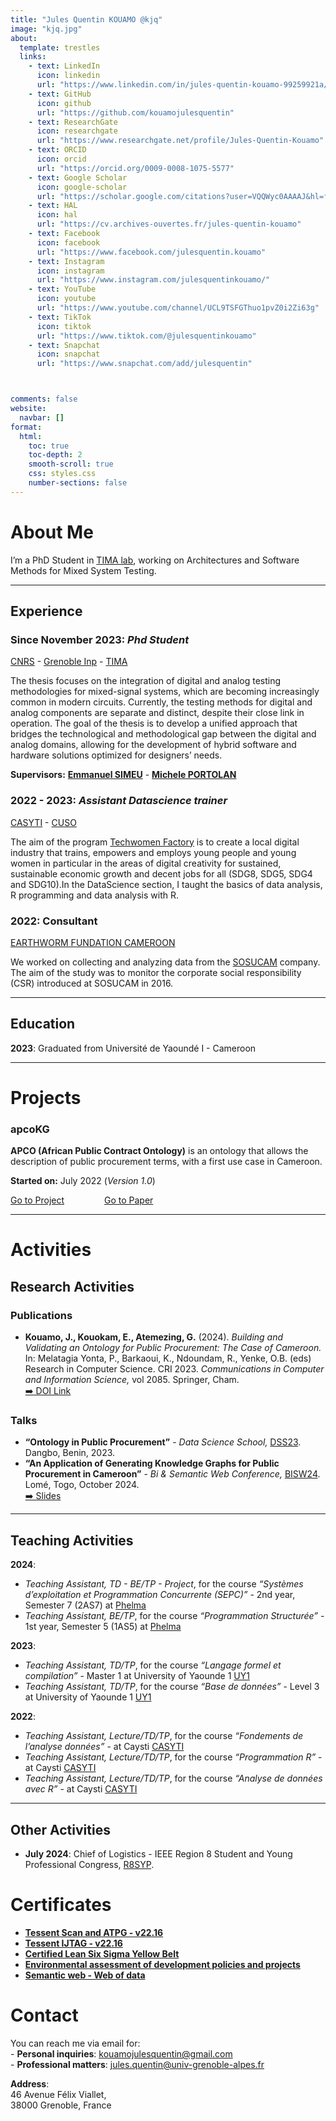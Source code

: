 ```yaml
---
title: "Jules Quentin KOUAMO @kjq"
image: "kjq.jpg"
about:
  template: trestles
  links:
    - text: LinkedIn
      icon: linkedin
      url: "https://www.linkedin.com/in/jules-quentin-kouamo-99259921a/"
    - text: GitHub
      icon: github
      url: "https://github.com/kouamojulesquentin"
    - text: ResearchGate
      icon: researchgate
      url: "https://www.researchgate.net/profile/Jules-Quentin-Kouamo"
    - text: ORCID
      icon: orcid
      url: "https://orcid.org/0009-0008-1075-5577"
    - text: Google Scholar
      icon: google-scholar
      url: "https://scholar.google.com/citations?user=VQQWyc0AAAAJ&hl=fr"
    - text: HAL
      icon: hal
      url: "https://cv.archives-ouvertes.fr/jules-quentin-kouamo"
    - text: Facebook
      icon: facebook
      url: "https://www.facebook.com/julesquentin.kouamo"
    - text: Instagram
      icon: instagram
      url: "https://www.instagram.com/julesquentinkouamo/"
    - text: YouTube
      icon: youtube
      url: "https://www.youtube.com/channel/UCL9TSFGThuo1pvZ0i2Zi63g"
    - text: TikTok
      icon: tiktok
      url: "https://www.tiktok.com/@julesquentinkouamo"
    - text: Snapchat
      icon: snapchat
      url: "https://www.snapchat.com/add/julesquentin"



comments: false
website:
  navbar: []
format:
  html:
    toc: true
    toc-depth: 2
    smooth-scroll: true
    css: styles.css
    number-sections: false
---
```



::: {.column-page}
# About Me  {#about_me}

I'm a PhD Student in [TIMA lab](https://tima.univ-grenoble-alpes.fr/research/amfors/phd-students/jules-quentin-kouamo), working on Architectures and Software Methods for Mixed System Testing.
<hr/>

## Experience

### Since November 2023: *Phd Student* 
[CNRS](https://www.cnrs.fr/en) - [Grenoble Inp](https://www.grenoble-inp.fr/) - [TIMA](https://tima.univ-grenoble-alpes.fr/)
<p>The thesis focuses on the integration of digital and analog testing methodologies for mixed-signal systems, which are becoming increasingly common in modern circuits. Currently, the testing methods for digital and analog components are separate and distinct, despite their close link in operation. The goal of the thesis is to develop a unified approach that bridges the technological and methodological gap between the digital and analog domains, allowing for the development of hybrid software and hardware solutions optimized for designers’ needs.</p>
**Supervisors:** [**Emmanuel SIMEU**](https://tima.univ-grenoble-alpes.fr/research/rms/members/emmanuel-simeu) - [**Michele PORTOLAN**](https://tima.univ-grenoble-alpes.fr/research/amfors/members/michele-portolan)

### 2022 - 2023: *Assistant Datascience trainer* 
[CASYTI](https://www.caysti.com/) - [CUSO](https://cusointernational.org/fr/)
<p>The aim of the program [Techwomen Factory](https://techwomenfactory.caysti.com/) is to create a local digital industry that trains, empowers and employs young people and young women in particular in the areas of digital creativity for sustained, sustainable economic growth and decent jobs for all (SDG8, SDG5, SDG4 and SDG10).In the DataScience section, I taught the basics of data analysis, R programming and data analysis with R.</p>

### 2022: Consultant 
[EARTHWORM FUNDATION CAMEROON](https://www.earthworm.org/fr/pages/locations)
<p>We worked on collecting and analyzing data from the [SOSUCAM](https://www.linkedin.com/company/sosucam/?originalSubdomain=fr) company. The aim of the study was to monitor the corporate social responsibility (CSR) introduced at SOSUCAM in 2016.</p>
<hr/>

## Education 

__2023__: Graduated from Université de Yaoundé I - Cameroon
<hr/>

# Projects {#projects}

### apcoKG
**APCO (African Public Contract Ontology)** is an ontology that allows the description of public procurement terms, with a first use case in Cameroon.

**Started on:** July 2022 (*Version 1.0*)

  <a href="https://github.com/AI4Africa/apcoKG" style="margin-right: 60px;">Go to Project</a>
  <a href="https://doi.org/10.1007/978-3-031-63110-8_9">Go to Paper</a>
<hr/>

# Activities {#activities}

## Research Activities

### Publications
- **Kouamo, J., Kouokam, E., Atemezing, G.** (2024). *Building and Validating an Ontology for Public Procurement: The Case of Cameroon.* In: Melatagia Yonta, P., Barkaoui, K., Ndoundam, R., Yenke, O.B. (eds) Research in Computer Science. CRI 2023. *Communications in Computer and Information Science,* vol 2085. Springer, Cham.  
  [➡️ DOI Link](https://doi.org/10.1007/978-3-031-63110-8_9)

### Talks
- **"Ontology in Public Procurement"** - *Data Science School,* [DSS23](https://ai4africa.github.io/DSS23/index.html). Dangbo, Benin, 2023.  
- **"An Application of Generating Knowledge Graphs for Public Procurement in Cameroon"** - *Bi & Semantic Web Conference,* [BISW24](https://www.bisemweb.fr/home). Lomé, Togo, October 2024.  
  [➡️ Slides](https://linkedvocabs.org/bisw24/slides/introEGovSemweb24.pdf)

---

## Teaching Activities
**2024**:

- *Teaching Assistant, TD - BE/TP - Project*, for the course *"Systèmes d'exploitation et Programmation Concurrente (SEPC)"* - 2nd year, Semester 7 (2AS7) at [Phelma](https://phelma.grenoble-inp.fr/fr)  
- *Teaching Assistant, BE/TP*, for the course *"Programmation Structurée"* - 1st year, Semester 5 (1AS5) at [Phelma](https://phelma.grenoble-inp.fr/fr)
 
**2023**:

- *Teaching Assistant, TD/TP*, for the course *"Langage formel et compilation"* - Master 1 at  University of Yaounde 1 [UY1](https://facsciences.uy1.cm/)
- *Teaching Assistant, TD/TP*, for the course *"Base de données"* - Level 3 at  University of Yaounde 1 [UY1](https://facsciences.uy1.cm/)

**2022**:

- *Teaching Assistant, Lecture/TD/TP*, for the course *"Fondements de l'analyse données"* -  at  Caysti [CASYTI](https://www.caysti.com/)
- *Teaching Assistant, Lecture/TD/TP*, for the course *"Programmation R"* -  at  Caysti [CASYTI](https://www.caysti.com/)
- *Teaching Assistant, Lecture/TD/TP*, for the course *"Analyse de données avec R"* -  at  Caysti [CASYTI](https://www.caysti.com/)

---

## Other Activities
- **July 2024**: Chief of Logistics - IEEE Region 8 Student and Young Professional Congress, [R8SYP](https://grenoble-2024.ieeer8syp.org/about).

# Certificates {#certificates}
- [**Tessent Scan and ATPG - v22.16**](https://www.credly.com/badges/5be0df63-da11-42ae-ba94-9577d07c88d1/)
- [**Tessent IJTAG - v22.16**](https://www.credly.com/badges/572599cd-30e1-47b5-8d56-8180d7137f19/)
- [**Certified Lean Six Sigma Yellow Belt**](LEAN_SIX_SIGMA.pdf)
- [**Environmental assessment of development policies and projects**](https://www.objectif2030.org/mooc/cert/rSZLSK/)
- [**Semantic web - Web of data**](attestation_web_de_donnee.pdf)

# Contact {#contact}

You can reach me via email for:  
- **Personal inquiries**: [kouamojulesquentin@gmail.com](mailto:kouamojulesquentin@gmail.com)  
- **Professional matters**: [jules.quentin@univ-grenoble-alpes.fr](mailto:jules.quentin@univ-grenoble-alpes.fr)  

**Address**:  
46 Avenue Félix Viallet,  
38000 Grenoble, France



:::
